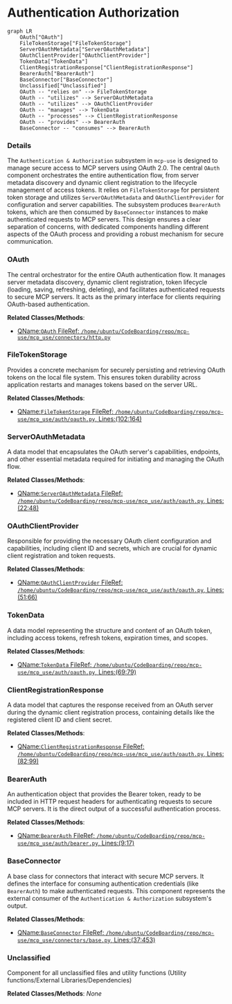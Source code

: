 # Authentication Authorization
```mermaid
graph LR
    OAuth["OAuth"]
    FileTokenStorage["FileTokenStorage"]
    ServerOAuthMetadata["ServerOAuthMetadata"]
    OAuthClientProvider["OAuthClientProvider"]
    TokenData["TokenData"]
    ClientRegistrationResponse["ClientRegistrationResponse"]
    BearerAuth["BearerAuth"]
    BaseConnector["BaseConnector"]
    Unclassified["Unclassified"]
    OAuth -- "relies on" --> FileTokenStorage
    OAuth -- "utilizes" --> ServerOAuthMetadata
    OAuth -- "utilizes" --> OAuthClientProvider
    OAuth -- "manages" --> TokenData
    OAuth -- "processes" --> ClientRegistrationResponse
    OAuth -- "provides" --> BearerAuth
    BaseConnector -- "consumes" --> BearerAuth
```

### Details

The `Authentication & Authorization` subsystem in `mcp-use` is designed to manage secure access to MCP servers using OAuth 2.0. The central `OAuth` component orchestrates the entire authentication flow, from server metadata discovery and dynamic client registration to the lifecycle management of access tokens. It relies on `FileTokenStorage` for persistent token storage and utilizes `ServerOAuthMetadata` and `OAuthClientProvider` for configuration and server capabilities. The subsystem produces `BearerAuth` tokens, which are then consumed by `BaseConnector` instances to make authenticated requests to MCP servers. This design ensures a clear separation of concerns, with dedicated components handling different aspects of the OAuth process and providing a robust mechanism for secure communication.

### OAuth
The central orchestrator for the entire OAuth authentication flow. It manages server metadata discovery, dynamic client registration, token lifecycle (loading, saving, refreshing, deleting), and facilitates authenticated requests to secure MCP servers. It acts as the primary interface for clients requiring OAuth-based authentication.


**Related Classes/Methods**:

- <a href="https://github.com/mcp-use/mcp-use/blob/main/mcp_use/connectors/http.py#L68-L68" target="_blank" rel="noopener noreferrer">QName:`OAuth` FileRef: `/home/ubuntu/CodeBoarding/repo/mcp-use/mcp_use/connectors/http.py`</a>


### FileTokenStorage
Provides a concrete mechanism for securely persisting and retrieving OAuth tokens on the local file system. This ensures token durability across application restarts and manages tokens based on the server URL.


**Related Classes/Methods**:

- <a href="https://github.com/mcp-use/mcp-use/blob/main/mcp_use/auth/oauth.py#L102-L164" target="_blank" rel="noopener noreferrer">QName:`FileTokenStorage` FileRef: `/home/ubuntu/CodeBoarding/repo/mcp-use/mcp_use/auth/oauth.py`, Lines:(102:164)</a>


### ServerOAuthMetadata
A data model that encapsulates the OAuth server's capabilities, endpoints, and other essential metadata required for initiating and managing the OAuth flow.


**Related Classes/Methods**:

- <a href="https://github.com/mcp-use/mcp-use/blob/main/mcp_use/auth/oauth.py#L22-L48" target="_blank" rel="noopener noreferrer">QName:`ServerOAuthMetadata` FileRef: `/home/ubuntu/CodeBoarding/repo/mcp-use/mcp_use/auth/oauth.py`, Lines:(22:48)</a>


### OAuthClientProvider
Responsible for providing the necessary OAuth client configuration and capabilities, including client ID and secrets, which are crucial for dynamic client registration and token requests.


**Related Classes/Methods**:

- <a href="https://github.com/mcp-use/mcp-use/blob/main/mcp_use/auth/oauth.py#L51-L66" target="_blank" rel="noopener noreferrer">QName:`OAuthClientProvider` FileRef: `/home/ubuntu/CodeBoarding/repo/mcp-use/mcp_use/auth/oauth.py`, Lines:(51:66)</a>


### TokenData
A data model representing the structure and content of an OAuth token, including access tokens, refresh tokens, expiration times, and scopes.


**Related Classes/Methods**:

- <a href="https://github.com/mcp-use/mcp-use/blob/main/mcp_use/auth/oauth.py#L69-L79" target="_blank" rel="noopener noreferrer">QName:`TokenData` FileRef: `/home/ubuntu/CodeBoarding/repo/mcp-use/mcp_use/auth/oauth.py`, Lines:(69:79)</a>


### ClientRegistrationResponse
A data model that captures the response received from an OAuth server during the dynamic client registration process, containing details like the registered client ID and client secret.


**Related Classes/Methods**:

- <a href="https://github.com/mcp-use/mcp-use/blob/main/mcp_use/auth/oauth.py#L82-L99" target="_blank" rel="noopener noreferrer">QName:`ClientRegistrationResponse` FileRef: `/home/ubuntu/CodeBoarding/repo/mcp-use/mcp_use/auth/oauth.py`, Lines:(82:99)</a>


### BearerAuth
An authentication object that provides the Bearer token, ready to be included in HTTP request headers for authenticating requests to secure MCP servers. It is the direct output of a successful authentication process.


**Related Classes/Methods**:

- <a href="https://github.com/mcp-use/mcp-use/blob/main/mcp_use/auth/bearer.py#L9-L17" target="_blank" rel="noopener noreferrer">QName:`BearerAuth` FileRef: `/home/ubuntu/CodeBoarding/repo/mcp-use/mcp_use/auth/bearer.py`, Lines:(9:17)</a>


### BaseConnector
A base class for connectors that interact with secure MCP servers. It defines the interface for consuming authentication credentials (like `BearerAuth`) to make authenticated requests. This component represents the external consumer of the `Authentication & Authorization` subsystem's output.


**Related Classes/Methods**:

- <a href="https://github.com/mcp-use/mcp-use/blob/main/mcp_use/connectors/base.py#L37-L453" target="_blank" rel="noopener noreferrer">QName:`BaseConnector` FileRef: `/home/ubuntu/CodeBoarding/repo/mcp-use/mcp_use/connectors/base.py`, Lines:(37:453)</a>


### Unclassified
Component for all unclassified files and utility functions (Utility functions/External Libraries/Dependencies)


**Related Classes/Methods**: _None_
